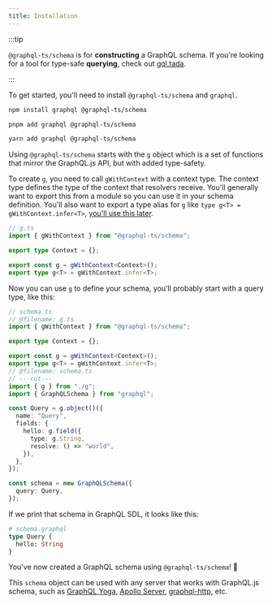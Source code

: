 ```yaml
---
title: Installation
---
```



:::tip

`@graphql-ts/schema` is for **constructing** a GraphQL schema. If you're looking for a tool for type-safe **querying**, check out [gql.tada](https://gql-tada.0no.co).

:::

To get started, you'll need to install `@graphql-ts/schema` and `graphql`.

<Tabs>
  <TabItem label="npm">

```sh
npm install graphql @graphql-ts/schema
```

  </TabItem>
  <TabItem label="pnpm">

```sh
pnpm add graphql @graphql-ts/schema
```

  </TabItem>
  <TabItem label="yarn">

```sh
yarn add graphql @graphql-ts/schema
```

  </TabItem>
</Tabs>

Using `@graphql-ts/schema` starts with the `g` object which is a set of functions that mirror the GraphQL.js API, but with added type-safety.

To create `g`, you need to call `gWithContext` with a context type. The context type defines the type of the context that resolvers receive. You'll generally want to export this from a module so you can use it in your schema definition. You'll also want to export a type alias for `g` like `type g<T> = gWithContext.infer<T>`, [you'll use this later](/types/object#circular-types).

```ts twoslash
// g.ts
import { gWithContext } from "@graphql-ts/schema";

export type Context = {};

export const g = gWithContext<Context>();
export type g<T> = gWithContext.infer<T>;
```

Now you can use `g` to define your schema, you'll probably start with a query type, like this:

```ts twoslash
// schema.ts
// @filename: g.ts
import { gWithContext } from "@graphql-ts/schema";

export type Context = {};

export const g = gWithContext<Context>();
export type g<T> = gWithContext.infer<T>;
// @filename: schema.ts
// ---cut---
import { g } from "./g";
import { GraphQLSchema } from "graphql";

const Query = g.object()({
  name: "Query",
  fields: {
    hello: g.field({
      type: g.String,
      resolve: () => "world",
    }),
  },
});

const schema = new GraphQLSchema({
  query: Query,
});
```

If we print that schema in GraphQL SDL, it looks like this:

```graphql
# schema.graphql
type Query {
  hello: String
}
```

You've now created a GraphQL schema using `@graphql-ts/schema`! 🎉

This `schema` object can be used with any server that works with GraphQL.js schema, such as [GraphQL Yoga](https://the-guild.dev/graphql/yoga-server), [Apollo Server](https://www.apollographql.com/docs/apollo-server), [graphql-http](https://github.com/graphql/graphql-http), etc.
